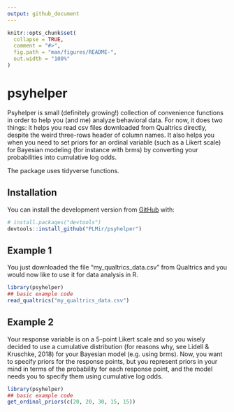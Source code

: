 ```yaml
---
output: github_document
---
```


<!-- README.md is generated from README.Rmd. Please edit that file -->

```r
knitr::opts_chunk$set(
  collapse = TRUE,
  comment = "#>",
  fig.path = "man/figures/README-",
  out.width = "100%"
)
```

# psyhelper

<!-- badges: start -->
<!-- badges: end -->

Psyhelper is small (definitely growing!) collection of convenience functions in order to help you (and me)
analyze behavioral data. For now, it does two things: it helps you read csv files downloaded from 
Qualtrics directly, despite the weird three-rows header of column names. It also helps you when you need to
set priors for an ordinal variable (such as a Likert scale) for Bayesian modeling (for instance with brms) 
by converting your probabilities into cumulative log odds. 

The package uses tidyverse functions.


## Installation

<!-- You can install the released version of psyhelper from [CRAN](https://CRAN.R-project.org) with: 

``` r
install.packages("psyhelper")
``` --> 

You can install the development version from [GitHub](https://github.com/) with:

``` r
# install.packages("devtools")
devtools::install_github("PLMir/psyhelper")
```
## Example 1

You just downloaded the file "my_qualtrics_data.csv" from Qualtrics and you would now like to use it 
for data analysis in R. 

```r
library(psyhelper)
## basic example code
read_qualtrics("my_qualtrics_data.csv")
```

## Example 2

Your response variable is on a 5-point Likert scale and so you wisely decided to use a cumulative
distribution (for reasons why, see Lidell & Kruschke, 2018) for your Bayesian model (e.g. using brms).
Now, you want to specify priors for the response points, but you represent priors in your mind 
in terms of the probability for each response point, and the model needs you to specify them using
cumulative log odds. 

```r
library(psyhelper)
## basic example code
get_ordinal_priors(c(20, 20, 30, 15, 15))
```

